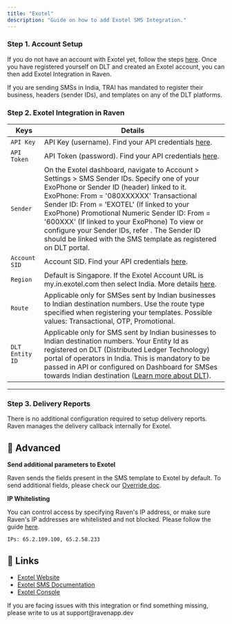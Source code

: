 ```yaml
---
title: "Exotel"
description: "Guide on how to add Exotel SMS Integration."
---
```


### Step 1. Account Setup

If you do not have an account with Exotel yet, follow the steps
[here](https://support.exotel.com/support/solutions/articles/105436-what-is-the-registration-process-).
Once you have registered yourself on DLT and created an Exotel account, you can
then add Exotel Integration in Raven.

<Note>
  If you are sending SMSs in India, TRAI has mandated to register their
  business, headers (sender IDs), and templates on any of the DLT platforms.
</Note>

### Step 2. Exotel Integration in Raven

| Keys            | Details                                                                                                                                                                                                                                                                                                                                                                                                                                                    |
| --------------- | ---------------------------------------------------------------------------------------------------------------------------------------------------------------------------------------------------------------------------------------------------------------------------------------------------------------------------------------------------------------------------------------------------------------------------------------------------------- |
| `API Key`       | API Key (username). Find your API credentials [here](https://support.exotel.com/support/solutions/articles/3000023019-how-to-find-my-api-key-api-token-account-sid-and-subdomain-).                                                                                                                                                                                                                                                                        |
| `API Token`     | API Token (password). Find your API credentials [here](https://support.exotel.com/support/solutions/articles/3000023019-how-to-find-my-api-key-api-token-account-sid-and-subdomain-).                                                                                                                                                                                                                                                                      |
| `Sender`        | On the Exotel dashboard, navigate to Account > Settings > SMS Sender IDs. Specify one of your ExoPhone or Sender ID (header) linked to it. ExoPhone: From = '080XXXXXX' Transactional Sender ID: From = 'EXOTEL' (If linked to your ExoPhone) Promotional Numeric Sender ID: From = '600XXX' (If linked to your ExoPhone) To view or configure your Sender IDs, refer . The Sender ID should be linked with the SMS template as registered on DLT portal.  |
| `Account SID`   | Account SID. Find your API credentials [here](https://support.exotel.com/support/solutions/articles/3000023019-how-to-find-my-api-key-api-token-account-sid-and-subdomain-).                                                                                                                                                                                                                                                                               |
| `Region`        | Default is Singapore. If the Exotel Account URL is my.in.exotel.com then select India. More details [here](https://support.exotel.com/support/solutions/articles/126794-how-to-choose-an-sms-sender-id-).                                                                                                                                                                                                                                                  |
| `Route`         | Applicable only for SMSes sent by Indian businesses to Indian destination numbers. Use the route type specified when registering your templates. Possible values: Transactional, OTP, Promotional.                                                                                                                                                                                                                                                         |
| `DLT Entity ID` | Applicable only for SMS sent by Indian businesses to Indian destination numbers. Your Entity Id as registered on DLT (Distributed Ledger Technology) portal of operators in India. This is mandatory to be passed in API or configured on Dashboard for SMSes towards Indian destination ([Learn more about DLT](https://support.exotel.com/support/solutions/articles/3000096504-trai-regulations-on-commercial-communications-dlt-portal-sms-in-india)). |

---

### Step 3. Delivery Reports

There is no additional configuration required to setup delivery reports. Raven
manages the delivery callback internally for Exotel.

## 💫 Advanced

**Send additional parameters to Exotel**

Raven sends the fields present in the SMS template to Exotel by default. To send
additional fields, please check our
[Override doc](https://exotel.com/blog/access-control-for-exotel-apis/).

**IP Whitelisting**

You can control access by specifying Raven's IP address, or make sure Raven's IP
addresses are whitelisted and not blocked. Please follow the guide
[here](https://exotel.com/blog/access-control-for-exotel-apis/).

    IPs: 65.2.109.100, 65.2.58.233

## 🔗 Links

- [Exotel Website](https://exotel.com/en/)
- [Exotel SMS Documentation](https://developer.exotel.com/api/sms)
- [Exotel Console](https://id.accounts.exotel.com/u/login/identifier?state=hKFo2SBsbXZmdFc2Q2hwdzNZdmVycXFjMXU0SW1rOThaYVIxS6Fur3VuaXZlcnNhbC1sb2dpbqN0aWTZIDJHRHVIMlhkMkl1NmhETHlmem5kdi0tamwzVF95Z05mo2NpZNkgSEVhSnpwMHVmTUxVRHc3ZzIzR1RNYXBxc2p4OFdnMGo)

<Info>
  If you are facing issues with this integration or find something missing,
  please write to us at support@ravenapp.dev
</Info>
